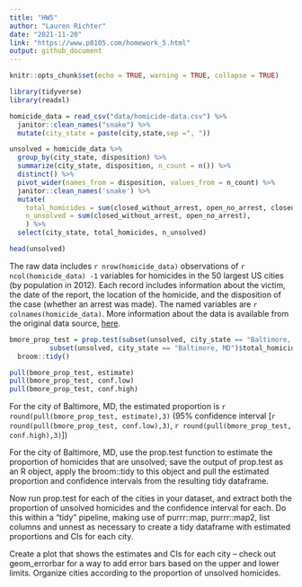 ```yaml
---
title: "HW5"
author: "Lauren Richter"
date: "2021-11-20"
link: "https://www.p8105.com/homework_5.html"
output: github_document
---
```


```r
knitr::opts_chunk$set(echo = TRUE, warning = TRUE, collapse = TRUE)

library(tidyverse)
library(readxl)
```


```r
homicide_data = read_csv("data/homicide-data.csv") %>%
  janitor::clean_names("snake") %>%
  mutate(city_state = paste(city,state,sep =", "))

unsolved = homicide_data %>%
  group_by(city_state, disposition) %>%
  summarize(city_state, disposition, n_count = n()) %>%
  distinct() %>%
  pivot_wider(names_from = disposition, values_from = n_count) %>%
  janitor::clean_names('snake') %>%
  mutate(
    total_homicides = sum(closed_without_arrest, open_no_arrest, closed_by_arrest),
    n_unsolved = sum(closed_without_arrest, open_no_arrest),
    ) %>%
  select(city_state, total_homicides, n_unsolved)

head(unsolved)

```
The raw data includes `r nrow(homicide_data)` observations of `r ncol(homicide_data) -1 ` variables for homicides in the 50 largest US cities (by population in 2012). Each record includes information about the victim, the date of the report, the location of the homicide, and the disposition of the case (whether an arrest was made). The named variables are `r colnames(homicide_data)`. More information about the data is available from the original data source, [here](https://github.com/washingtonpost/data-homicides).

```r

bmore_prop_test = prop.test(subset(unsolved, city_state == "Baltimore, MD")$n_unsolved,
          subset(unsolved, city_state == "Baltimore, MD")$total_homicides) %>%
  broom::tidy()

pull(bmore_prop_test, estimate)
pull(bmore_prop_test, conf.low)
pull(bmore_prop_test, conf.high)

```

For the city of Baltimore, MD, the estimated proportion is `r round(pull(bmore_prop_test, estimate),3)` (95% confidence interval [`r round(pull(bmore_prop_test, conf.low),3)`, `r round(pull(bmore_prop_test, conf.high),3)`])



For the city of Baltimore, MD, use the prop.test function to estimate the proportion of homicides that are unsolved; save the output of prop.test as an R object, apply the broom::tidy to this object and pull the estimated proportion and confidence intervals from the resulting tidy dataframe.

Now run prop.test for each of the cities in your dataset, and extract both the proportion of unsolved homicides and the confidence interval for each. Do this within a “tidy” pipeline, making use of purrr::map, purrr::map2, list columns and unnest as necessary to create a tidy dataframe with estimated proportions and CIs for each city.

Create a plot that shows the estimates and CIs for each city – check out geom_errorbar for a way to add error bars based on the upper and lower limits. Organize cities according to the proportion of unsolved homicides.

